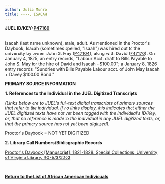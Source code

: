 ```yaml
---
author: Julia Munro
title: ----, ISACAH
---
```

**JUEL ID/KEY: [P47169](http://juel.iath.virginia.edu/public_person?person=47169 "P47169") [  
](http://juel.iath.virginia.edu/public_person?person=47002 "P47002")** 

Isacah (last name unknown), male, adult. As mentioned in the Proctor's Daybook, Isacah (sometimes spelled, "Isaah") was hired out to the university by owner John S. May ([P47164](http://juel.iath.virginia.edu/public_person?person=47164 "P47164")), along with David ([P47170](http://juel.iath.virginia.edu/public_person?person=47170 "P47170")). On January 4, 1825, an entry records, "Labour Acct. draft to Bills Payable to John S. May for the hire of David and Isacah - $100.00"; a January 8, 1826 entry records, "Sundries with Bills Payable Labour acct. of John May Isacah + Davey $100.00 Bond."

**PRIMARY SOURCE INFORMATION** 

**1\. References to the Individual in the JUEL Digitized Transcripts**

_(Links below are to JUEL's full-text digital transcripts of primary sources that refer to the individual. If no links display, this indicates that either the JUEL digitized texts have not yet been tagged with the individual's ID/Key, or, that no reference is made to the individual in any JUEL digitized texts, or, that the primary source has not yet been digitized)._   

Proctor's Daybook = NOT YET DIGITIZED 

**2\. Library Call Numbers/Bibliographic Records**

[](http://search.lib.virginia.edu/catalog/u6371432)[Proctor's Daybook \[Manuscript\], 1821-1828. Special Collections, University of Virginia Library. RG-5/3/2.102](http://search.lib.virginia.edu/catalog/u6607353 "Proctor's Daybook")

 [](http://search.lib.virginia.edu/catalog/u6371432)

**[Return to the List of African American Individuals](http://juel.iath.virginia.edu/node/367 "Return to the List of African-American Individuals")**
